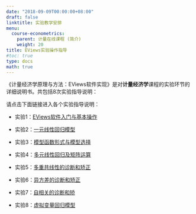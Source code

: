 ```yaml
---
date: "2018-09-09T00:00:00+08:00"
draft: false
linktitle: 实验教学安排
menu:
  course-econometrics:
    parent: 计量在线课程 (简介)
    weight: 20
title: EViews实验操作指导
#toc: true
type: docs
math: true
---
```


《计量经济学原理与方法：EViews软件实现》是对**计量经济学**课程的实验环节的详细说明书。共包括8次实验指导说明：


请点击下面链接进入各个实验指导说明：

- 实验1：[EViews软件入门与基本操作](https://www.bk.huhuaping.com/introduction.html)

- 实验2：[一元线性回归模型](https://www.bk.huhuaping.com/simple-regression.html)

- 实验3：[模型函数形式与模型选择](https://www.bk.huhuaping.com/introduction.html)

- 实验4：[多元线性回归及矩阵运算](https://www.bk.huhuaping.com/matrix-regression.html)

- 实验5：[多重共线性的诊断和矫正](https://www.bk.huhuaping.com/multilinearity.html)

- 实验6：[异方差的诊断和矫正](https://www.bk.huhuaping.com/heteroskedasticity.html)

- 实验7：[自相关的诊断和矫](https://www.bk.huhuaping.com/auto-correlation.html)

- 实验8：[虚拟变量回归模型](https://www.bk.huhuaping.com/dummy-variable.html)


